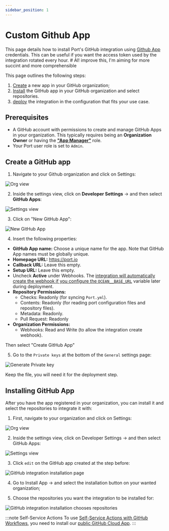 ```yaml
---
sidebar_position: 1
---
```



# Custom Github App

This page details how to install Port's GitHub integration using [Github App](https://docs.github.com/en/apps/using-github-apps/about-using-github-apps) credentials. This can be useful if you want the access token used by the integration rotated every hour. # AI! improve this, I'm aiming for more succint and more comprehensible

This page outlines the following steps:

1. [Create](#create-a-github-app) a new app in your GitHub organization;
2. [Install](#installing-github-app) the GitHub app in your GitHub organization and select repositories.
3. [deploy](#deploy-the-integration) the integration in the configuration that fits your use case.

## Prerequisites

- A GitHub account with permissions to create and manage GitHub Apps in your organization. This typically requires being an **Organization Owner** or having the **["App Manager"](https://docs.github.com/en/organizations/managing-programmatic-access-to-your-organization/adding-and-removing-github-app-managers-in-your-organization)** role.
- Your Port user role is set to `Admin`.

## Create a GitHub app

1. Navigate to your Github organization and click on Settings:

![Org view](../../../../../../static/img/integrations/github-ocean/SelfHostedOrganizaionView.png)

2. Inside the settings view, click on **Developer Settings** -> and then select **GitHub Apps**:

![Settings view](../../../../../../static/img/integrations/github-ocean/SelfHostedOrganizationSettings.png)

3. Click on "New GitHub App":

![New GitHub App](../../../../../../static/img/integrations/github-ocean/SelfHostedNewGitHubApp.png)

4. Insert the following properties:

- **GitHub App name:** Choose a unique name for the app. Note that GitHub App names must be globally unique.
- **Homepage URL:** https://port.io
- **Callback URL:** Leave this empty.
- **Setup URL:** Leave this empty.
- Uncheck **Active** under Webhooks. The [integration will automatically create the webhook if you configure the `OCEAN__BASE_URL`](#enabling-live-events) variable later during deployment.
- **Repository Permissions:**
  - Checks: Readonly (for syncing `Port.yml`).
  - Contents: Readonly (for reading port configuration files and repository files).
  - Metadata: Readonly.
  - Pull Request: Readonly
- **Organization Permissions:**
  - Webhooks: Read and Write (to allow the integration create webhook).

Then select "Create GitHub App"

5. Go to the `Private keys` at the bottom of the `General` settings page:

![Generate Private key](../../../../../../static/img/integrations/github-app/SelfHosetdGeneratePrivayKey.png)

Keep the file, you will need it for the deployment step.

## Installing GitHub App

After you have the app registered in your organization, you can install it and select the repositories to integrate it with:

1. First, navigate to your organization and click on Settings:

![Org view](../../../../../../static/img/integrations/github-ocean/SelfHostedOrganizaionView.png)

2. Inside the settings view, click on Developer Settings -> and then select GitHub Apps:

![Settings view](../../../../../../static/img/integrations/github-ocean/SelfHostedOrganizationSettings.png)

3. Click `edit` on the GitHub app created at the step before:

![GitHub integration installation page](../../../../../../static/img/integrations/github-ocean/SelfHostedEditGitHubApp.png)

4. Go to Install App -> and select the installation button on your wanted organization;

5. Choose the repositories you want the integration to be installed for:

![GitHub integration installation chooses repositories](../../../../../../static/img/integrations/github-ocean/SelfHostedInstallationRepoSelection.png)

<InstallMethods setupName="app" />

:::note Self-Service Actions
To use [Self-Service Actions with GitHub Workflows](https://docs.port.io/actions-and-automations/setup-backend/github-workflow/), you need to install our [public GitHub Cloud App](../../github#setup).
:::
